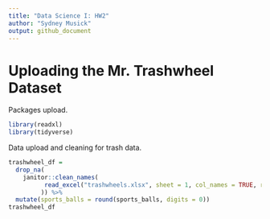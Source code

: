```yaml
---
title: "Data Science I: HW2"
author: "Sydney Musick"
output: github_document
---
```


# Uploading the Mr. Trashwheel Dataset

Packages upload.
```r
library(readxl)
library(tidyverse)
```

Data upload and cleaning for trash data.
```r
trashwheel_df = 
  drop_na(
    janitor::clean_names(
          read_excel("trashwheels.xlsx", sheet = 1, col_names = TRUE, range = "A2:N534")
         )) %>%
  mutate(sports_balls = round(sports_balls, digits = 0))
trashwheel_df
```



